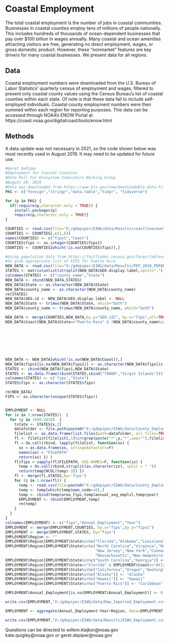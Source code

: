 # Coastal Employment

The total coastal employment is the number of jobs in coastal communities. Businesses in coastal counties employ tens of millions of people nationally. This includes hundreds of thousands of ocean-dependent businesses that pay over $100 billion in wages annually. Many coastal and ocean amenities attracting visitors are free, generating no direct employment, wages, or gross domestic product. However, these “nonmarket” features are key drivers for many coastal businesses. We present data for all regions.

## Data
Coastal employment numbers were downloaded from the U.S. Bureau of Labor Statistics’ quarterly census of employment and wages, filtered to present only coastal county values using the Census Bureau’s list of coastal counties within each state. Of note is that these data fail to include self-employed individuals. Coastal county employment numbers were then summed within each region for reporting purposes. This data can be accessed through NOAA's ENOW Portal at https://coast.noaa.gov/digitalcoast/tools/enow.html

## Methods
A data update was not necessary in 2021, so the code shown below was most recently used in August 2019. It may need to be updated for future use.

```r

#Geret DePiper
#Employment for Coastal Counties
#Data Pull For Ecosystem Indicators Working Group
#August 28, 2019
#Data was downloaded from https://www.bls.gov/cew/downloadable-data-files.htm
PKG <- c("foreign","stringr","data.table","tidyr", "tidyverse")

for (p in PKG) {
  if(!require(p,character.only = TRUE)) {
    install.packages(p)
    require(p,character.only = TRUE)}
}

COUNTIES <- read.csv(file="X:/gdepiper/EIWG/data/Results/coastlinecounties.csv", skip =2, as.is=TRUE) #Coastal County List taken from U.S. Census Bureau
COUNTIES <- COUNTIES[,c(1,6)]
names(COUNTIES) <- c("fips1","Coast")
COUNTIES$fips <- as.integer(COUNTIES$fips1)
COUNTIES <- COUNTIES[which(!is.na(COUNTIES$fips)),]

#Using population data from https://factfinder.census.gov/faces/tableservices/jsf/pages/productview.xhtml?pid=PEP_2018_PEPANNRES&prodType=table
#to grab appropriate list of FIPS for Puerto Rico
NEW_DATA <- read.csv(file="X:/gdepiper/EIWG/data/Results/PEP_2018_PEPANNRES.csv", as.is=TRUE)
STATES <- matrix(unlist(strsplit(NEW_DATA$GEO.display.label,split=",")),ncol=2,byrow=TRUE)
colnames(STATES) <- c("county_name","State")
NEW_DATA <- cbind(NEW_DATA,STATES)
NEW_DATA$State <- as.character(NEW_DATA$State)
NEW_DATA$county_name <- as.character(NEW_DATA$county_name)
rm(STATES)
NEW_DATA$GEO.id <- NEW_DATA$GEO.display.label <- NULL
NEW_DATA$State <- trimws(NEW_DATA$State, which="both")
NEW_DATA$county_name <- trimws(NEW_DATA$county_name, which="both")

NEW_DATA <- merge(COUNTIES,NEW_DATA,by.y="GEO.id2", by.x="fips",all=TRUE)
NEW_DATA$Coast[NEW_DATA$State=="Puerto Rico" & !NEW_DATA$county_name%in%c("San Sebastián Municipio",
                                                                          "Moca Municipio","Hormigueros Municipio","San Germán Municipio","Sabana Grande Municipio",
                                                                          "Maricao Municipio","Las Marías Municipio","Lares Municipio","Utuado Municipio","Adjuntas Municipio",
                                                                          "Jayuya Municipio","Villalba Municipio","Orocovis Municipio","Ciales Municipio","Florida Municipio",
                                                                          "Morovis Municipio","Corozal Municipio","Barranquitas Municipio","Coamo Municipio","Aibonito Municipio",
                                                                          "Comerío Municipio","Naranjito Municipio","Toa Alta Municipio","Bayamón Municipio",
                                                                          "Aguas Buenas Municipio","Cidra Municipio","Cayey Municipio","Caguas Municipio","San Lorenzo Municipio",
                                                                          "Gurabo Municipio","Trujillo Alto Municipio","Juncos Municipio","Canóvanas Municipio","Las Piedras Municipio")] <- "Caribbean"
NEW_DATA <- NEW_DATA[which(!is.na(NEW_DATA$Coast)),]
NEW_DATA$fips1[is.na(NEW_DATA$fips1)] <- as.character(NEW_DATA$fips[is.na(NEW_DATA$fips1)])
STATES <- cbind(NEW_DATA$fips1,NEW_DATA$State)
STATES <- as.data.frame(rbind(STATES,cbind("78000","Virgin Islands")))
colnames(STATES) <- c('fips',"State")
STATES$fips <- as.character(STATES$fips)

rm(NEW_DATA)
FIPS <- as.character(unique(STATES$fips))


EMPLOYMENT <- NULL
for (x in 1:nrow(STATES))  {
  for (y in 1990:2018)  {
    tstate <- STATES[x,2]
    datafolder <- file.path(paste0("X:/gdepiper/EIWG/data/County_Employment/",y,".annual.by_area", sep=""))
    filelist <- as.data.frame(list.files(path=datafolder, all.files=TRUE))
    fl <- filelist[filelist[,1]%in%grep(paste("*",y,"*",sep=""),filelist),]
    fl = do.call(rbind, lapply(filelist, function(xx) {
      xx = as.data.frame(xx, stringsAsFactors=F)
      names(xx) = "FILEPATH"
      return(xx) }) )
    fl$fips = sapply(fl$FILEPATH, USE.NAMES=F, function(zz) {
      temp = do.call(rbind,strsplit(as.character(zz), split = " "))
      return(temp[NCOL(temp)-3]) })
    fl <- merge(fl,STATES,by='fips')
    for (z in 1:nrow(fl)) {
      temp <- read.csv(file=paste0("X:/gdepiper/EIWG/data/County_Employment/",y,".annual.by_area/",fl[z,2],sep=""))
      temp <- temp[which(temp$own_code==0),]
      temp <- cbind(temp$area_fips,temp$annual_avg_emplvl,temp$year)
      EMPLOYMENT <- rbind(EMPLOYMENT,temp)
      rm(temp)
    }
  }
}
colnames(EMPLOYMENT) <- c("fips","Annual_Employment","Year")
EMPLOYMENT <- merge(EMPLOYMENT,COUNTIES, by.x="fips",by.y="fips1")
EMPLOYMENT <- merge(EMPLOYMENT,STATES, by="fips")
EMPLOYMENT$Region <- ""
EMPLOYMENT$Region[EMPLOYMENT$State%in%c("Florida","Alabama","Louisiana","Mississippi","Texas")] <- "Gulf.of.Mexico"
EMPLOYMENT$Region[EMPLOYMENT$State%in%c("North Carolina","Virginia","Maryland","Delaware","Pennsylvania",
                                        "New Jersey","New York","Connecticut","Rhode Island",
                                        "Massachusetts","New Hampshire","Maine")] <- "Northeast"
EMPLOYMENT$Region[EMPLOYMENT$State%in%c("South Carolina","Georgia")] <- "Southeast"
EMPLOYMENT$Region[EMPLOYMENT$State=="Florida" & EMPLOYMENT$Coast=="Atlantic"] <- "Southeast"
EMPLOYMENT$Region[EMPLOYMENT$State%in%c("California","Oregon","Washington")] <- "California.Current"
EMPLOYMENT$Region[EMPLOYMENT$State%in%c("Alaska")] <- "Alaska"
EMPLOYMENT$Region[EMPLOYMENT$State%in%c("Hawaii")] <- "Hawaii"
EMPLOYMENT$Region[EMPLOYMENT$State%in%c("Puerto Rico")] <- "Caribbean"

EMPLOYMENT$Annual_Employment[is.na(EMPLOYMENT$Annual_Employment)] <- 0

write.csv(EMPLOYMENT,"X:/gdepiper/EIWG/data/Raw_Imported_Employment.csv")

EMPLOYMENT <- aggregate(Annual_Employment~Year+Region, data=EMPLOYMENT, FUN=sum)

write.csv(EMPLOYMENT,"X:/gdepiper/EIWG/data/Results/EIWG_Employment.csv")

```

Questions can be directed to willem.klajbor@noaa.gov kate.quigley@noaa.gov or geret.depiper@noaa.gov
